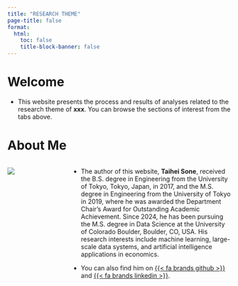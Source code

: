 ```yaml
---
title: "RESEARCH THEME"
page-title: false 
format:
  html:
    toc: false
    title-block-banner: false
---
```



# Welcome

::: {.justify}
- This website presents the process and results of analyses related to the research theme of **xxx**. You can browse the sections of interest from the tabs above.
:::

# About Me 

::: {.columns}
::: {.column width="25%"}
![](images/photo.jpg){.avatar}
:::

::: {.column width="75%"}
::: {.justify}
- The author of this website, **Taihei Sone**, received the B.S. degree in Engineering from the University of Tokyo, Tokyo, Japan, in 2017, and the M.S. degree in Engineering from the University of Tokyo in 2019, where he was awarded the Department Chair’s Award for Outstanding Academic Achievement. Since 2024, he has been pursuing the M.S. degree in Data Science at the University of Colorado Boulder, Boulder, CO, USA. His research interests include machine learning, large-scale data systems, and artificial intelligence applications in economics.

- You can also find him on [{{< fa brands github >}}](https://github.com/taso5789) and [{{< fa brands linkedin >}}](https://www.linkedin.com/in/taihei-sone-586102253/).
:::
:::
:::